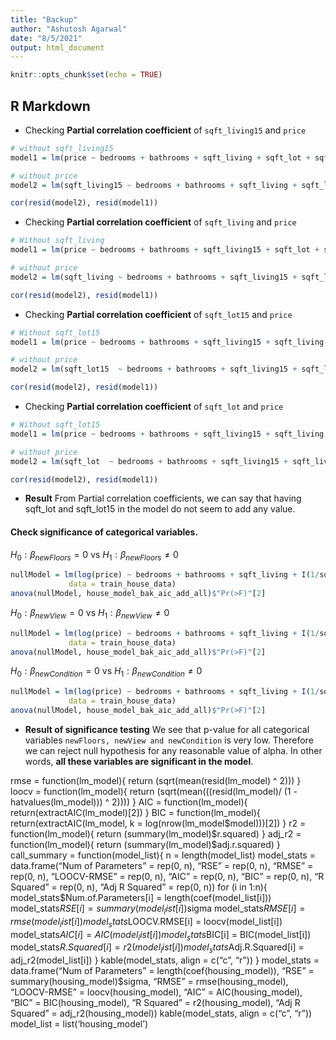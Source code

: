 ```yaml
---
title: "Backup"
author: "Ashutosh Agarwal"
date: "8/5/2021"
output: html_document
---
```


```r
knitr::opts_chunk$set(echo = TRUE)
```

## R Markdown

- Checking **Partial correlation coefficient** of `sqft_living15` and `price`

```r
# without sqft_living15
model1 = lm(price ~ bedrooms + bathrooms + sqft_living + sqft_lot + sqft_basement + sqft_lot15 + yr_built, data = reducedHouseData)

# without price
model2 = lm(sqft_living15 ~ bedrooms + bathrooms + sqft_living + sqft_lot + sqft_basement + sqft_lot15 + yr_built, data = reducedHouseData )

cor(resid(model2), resid(model1))
```

- Checking **Partial correlation coefficient** of `sqft_living` and `price`

```r
# Without sqft_living
model1 = lm(price ~ bedrooms + bathrooms + sqft_living15 + sqft_lot + sqft_basement + sqft_lot15 + yr_built, data = reducedHouseData)

# without price
model2 = lm(sqft_living ~ bedrooms + bathrooms + sqft_living15 + sqft_lot + sqft_basement + sqft_lot15 + yr_built, data = reducedHouseData )

cor(resid(model2), resid(model1))

```

- Checking **Partial correlation coefficient** of `sqft_lot15` and `price`

```r
# Without sqft_lot15
model1 = lm(price ~ bedrooms + bathrooms + sqft_living15 + sqft_living + sqft_lot + sqft_basement + yr_built, data = reducedHouseData)

# without price
model2 = lm(sqft_lot15  ~ bedrooms + bathrooms + sqft_living15 + sqft_living + sqft_lot + sqft_basement + yr_built, data = reducedHouseData )

cor(resid(model2), resid(model1))
```

- Checking **Partial correlation coefficient** of `sqft_lot` and `price`

```r
# Without sqft_lot15
model1 = lm(price ~ bedrooms + bathrooms + sqft_living15 + sqft_living + sqft_lot15 + sqft_basement + yr_built, data = reducedHouseData)

# without price
model2 = lm(sqft_lot  ~ bedrooms + bathrooms + sqft_living15 + sqft_living + sqft_lot15 + sqft_basement + yr_built, data = reducedHouseData )

cor(resid(model2), resid(model1))
```

- **Result** From Partial correlation coefficients, we can say that having sqft_lot and sqft_lot15 in the model do not seem to add any value.


#### Check significance of categorical variables.

$H_0: \beta_{newFloors} = 0$ vs $H_1: \beta_{newFloors} \neq 0$
  
  ```r
nullModel = lm(log(price) ~ bedrooms + bathrooms + sqft_living + I(1/sqft_lot) + sqft_basement + yr_built + newView + newCondition + grade,
               data = train_house_data)
anova(nullModel, house_model_bak_aic_add_all)$"Pr(>F)"[2]
```

$H_0: \beta_{newView} = 0$ vs $H_1: \beta_{newView} \neq 0$
  
  ```r
nullModel = lm(log(price) ~ bedrooms + bathrooms + sqft_living + I(1/sqft_lot) + sqft_basement + yr_built + newFloors + newCondition + grade,
               data = train_house_data)
anova(nullModel, house_model_bak_aic_add_all)$"Pr(>F)"[2]
```

$H_0: \beta_{newCondition} = 0$ vs $H_1: \beta_{newCondition} \neq 0$
  
  ```r
nullModel = lm(log(price) ~ bedrooms + bathrooms + sqft_living + I(1/sqft_lot) + sqft_basement + yr_built + newFloors + newView + grade,
               data = train_house_data)
anova(nullModel, house_model_bak_aic_add_all)$"Pr(>F)"[2]
```

- **Result of significance testing** We see that p-value for all categorical variables `newFloors, newView and newCondition` is very low. Therefore we can reject null hypothesis for any reasonable value of alpha. In other words, **all these variables are significant in the model**.



rmse = function(lm_model){
  return (sqrt(mean(resid(lm_model) ^ 2)))
}
loocv = function(lm_model){
  return (sqrt(mean(((resid(lm_model)/ (1 - hatvalues(lm_model))) ^ 2))))
}
AIC = function(lm_model){
  return(extractAIC(lm_model)[2])
}
BIC = function(lm_model){
  return(extractAIC(lm_model, k = log(nrow(lm_model$model)))[2])
}
r2 = function(lm_model){
  return (summary(lm_model)$r.squared)
}
adj_r2 = function(lm_model){
  return (summary(lm_model)$adj.r.squared)
}
call_summary = function(model_list){
  n = length(model_list)
  model_stats = data.frame(“Num of Parameters” = rep(0, n),
                           “RSE” = rep(0, n),
                         “RMSE” = rep(0, n),
                         “LOOCV-RMSE” = rep(0, n),
                         “AIC” = rep(0, n),
                         “BIC” = rep(0, n),
                         “R Squared” = rep(0, n),
                         “Adj R Squared” = rep(0, n))
  for (i in 1:n){
    model_stats$Num.of.Parameters[i] = length(coef(model_list[i]))
    model_stats$RSE[i] = summary(model_list[i])$sigma
    model_stats$RMSE[i] = rmse(model_list[i])
    model_stats$LOOCV.RMSE[i] = loocv(model_list[i])
    model_stats$AIC[i] = AIC(model_list[i])
    model_stats$BIC[i] = BIC(model_list[i])
    model_stats$R.Squared[i] = r2(model_list[i])
    model_stats$Adj.R.Squared[i] = adj_r2(model_list[i])
  }
  kable(model_stats, align = c(“c”, “r”))
}
model_stats = data.frame(“Num of Parameters” = length(coef(housing_model)),
                         “RSE” = summary(housing_model)$sigma,
                         “RMSE” = rmse(housing_model),
                         “LOOCV-RMSE” = loocv(housing_model),
                         “AIC” = AIC(housing_model),
                         “BIC” = BIC(housing_model),
                         “R Squared” = r2(housing_model),
                         “Adj R Squared” = adj_r2(housing_model))
kable(model_stats, align = c(“c”, “r”))
model_list = list(‘housing_model’)